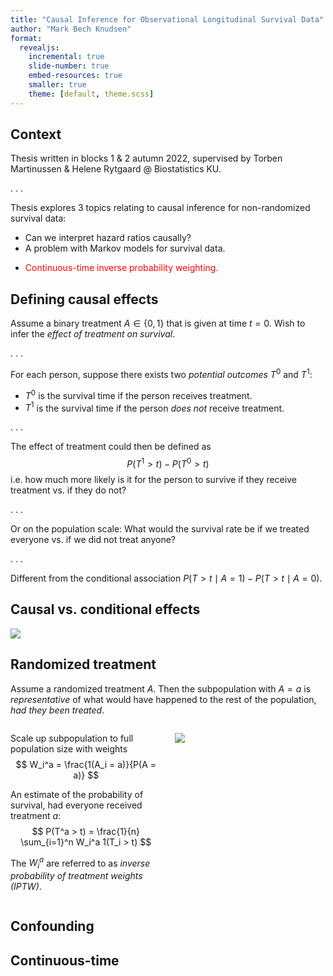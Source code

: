 ```yaml
---
title: "Causal Inference for Observational Longitudinal Survival Data"
author: "Mark Bech Knudsen"
format: 
  revealjs:
    incremental: true
    slide-number: true
    embed-resources: true
    smaller: true
    theme: [default, theme.scss]
---
```


## Context

Thesis written in blocks 1 & 2 autumn 2022, supervised by Torben Martinussen & Helene Rytgaard @ Biostatistics KU.

. . .

Thesis explores 3 topics relating to causal inference for non-randomized survival data:

- Can we interpret hazard ratios causally?
- A problem with Markov models for survival data.
- <p style="color:red;">Continuous-time inverse probability weighting.</p>

## Defining causal effects

Assume a binary treatment $A \in \{0, 1\}$ that is given at time $t = 0$. Wish to infer the *effect of treatment on survival*.

. . .

For each person, suppose there exists two *potential outcomes* $T^0$ and $T^1$:

- $T^0$ is the survival time if the person receives treatment.
- $T^1$ is the survival time if the person *does not* receive treatment.

. . .

The effect of treatment could then be defined as
$$
P(T^1 > t) - P(T^0 > t)
$$
i.e. how much more likely is it for the person to survive if they receive treatment vs. if they do not?

. . .

Or on the population scale: What would the survival rate be if we treated everyone vs. if we did not treat anyone?

. . .

Different from the conditional association $P(T > t \mid A = 1) - P(T > t \mid A = 0)$.

## Causal vs. conditional effects

![](YSD_causation_association.png){fig-align="center"}

## Randomized treatment

Assume a randomized treatment $A$. Then the subpopulation with $A = a$ is *representative* of what would have happened to the rest of the population, *had they been treated*.

:::: {.columns}

::: {.column width="50%"}

::: {.fragment fragment-index=1}

Scale up subpopulation to full population size with weights
$$
W_i^a = \frac{1(A_i = a)}{P(A = a)}
$$

:::

::: {.fragment fragment-index=3}

An estimate of the probability of survival, had everyone received treatment $a$:
$$
P(T^a > t) = \frac{1}{n} \sum_{i=1}^n W_i^a 1(T_i > t)
$$

:::

::: {.fragment fragment-index=4}

The $W_i^a$ are referred to as *inverse probability of treatment weights (IPTW)*.

:::

:::

::: {.column width="50%" .fragment fragment-index=2}

![](YSD_IPW_RCT.png){fig-align="center"}

:::

::::

## Confounding



## Continuous-time
